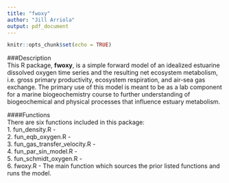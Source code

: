 ```yaml
---
title: "fwoxy"
author: "Jill Arriola"
output: pdf_document
---
```


```r
knitr::opts_chunk$set(echo = TRUE)
```

###Description  
This R package, **fwoxy**, is a simple forward model of an idealized estuarine dissolved oxygen time series and the resulting net ecosystem metabolism, i.e. gross primary productivity, ecosystem respiration, and air-sea gas exchange. The primary use of this model is meant to be as a lab component for a marine biogeochemistry course to further understanding of biogeochemical and physical processes that influence estuary metabolism.  

####Functions  
There are six functions included in this package:  
1. fun_density.R -   
2. fun_eqb_oxygen.R -   
3. fun_gas_transfer_velocity.R -   
4. fun_par_sin_model.R -   
5. fun_schmidt_oxygen.R -   
6. fwoxy.R - The main function which sources the prior listed functions and runs the model.  

